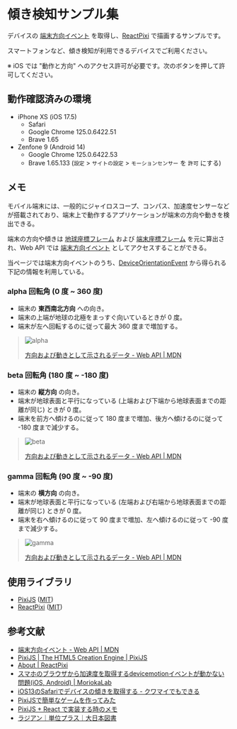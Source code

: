 
# 傾き検知サンプル集

デバイスの [端末方向イベント](https://developer.mozilla.org/ja/docs/Web/API/Device_orientation_events) を取得し、[ReactPixi](https://pixijs.io/pixi-react/) で描画するサンプルです。

スマートフォンなど、傾き検知が利用できるデバイスでご利用ください。

※ iOS では "動作と方向" へのアクセス許可が必要です。次のボタンを押して許可してください。

<DeviceOrientationSample />

## 動作確認済みの環境

- iPhone XS (iOS 17.5)
  - Safari
  - Google Chrome 125.0.6422.51
  - Brave 1.65
- Zenfone 9 (Android 14)
  - Google Chrome 125.0.6422.53
  - Brave 1.65.133 (`設定` > `サイトの設定` > `モーションセンサー` を `許可` にする)

## メモ

モバイル端末には、一般的にジャイロスコープ、コンパス、加速度センサーなどが搭載されており、端末上で動作するアプリケーションが端末の方向や動きを検出できる。

端末の方向や傾きは [地球座標フレーム](https://developer.mozilla.org/ja/docs/Web/API/Device_orientation_events/Orientation_and_motion_data_explained#%E7%AB%AF%E6%9C%AB%E5%BA%A7%E6%A8%99%E3%83%95%E3%83%AC%E3%83%BC%E3%83%A0) および [端末座標フレーム](https://developer.mozilla.org/ja/docs/Web/API/Device_orientation_events/Orientation_and_motion_data_explained#%E7%AB%AF%E6%9C%AB%E5%BA%A7%E6%A8%99%E3%83%95%E3%83%AC%E3%83%BC%E3%83%A0) を元に算出され、Web API では [端末方向イベント](https://developer.mozilla.org/ja/docs/Web/API/Device_orientation_events) としてアクセスすることができる。

当ページでは端末方向イベントのうち、[DeviceOrientationEvent](https://developer.mozilla.org/ja/docs/Web/API/DeviceOrientationEvent) から得られる下記の情報を利用している。

### alpha 回転角 (0 度 ~ 360 度)

- 端末の **東西南北方向** への向き。
- 端末の上端が地球の北極をまっすぐ向いているときが 0 度。
- 端末が左へ回転するのに従って最大 360 度まで増加する。

> ![alpha](https://developer.mozilla.org/ja/docs/Web/API/Device_orientation_events/Orientation_and_motion_data_explained/alpha.png)
>
> [方向および動きとして示されるデータ - Web API \| MDN](https://developer.mozilla.org/ja/docs/Web/API/Device_orientation_events/Orientation_and_motion_data_explained#アルファ)

### beta 回転角 (180 度 ~ -180 度)

- 端末の **縦方向** の向き。
- 端末が地球表面と平行になっている (上端および下端から地球表面までの距離が同じ) ときが 0 度。
- 端末を前方へ傾けるのに従って 180 度まで増加、後方へ傾けるのに従って -180 度まで減少する。

> ![beta](https://developer.mozilla.org/ja/docs/Web/API/Device_orientation_events/Orientation_and_motion_data_explained/beta2.png)
>
> [方向および動きとして示されるデータ - Web API \| MDN](https://developer.mozilla.org/ja/docs/Web/API/Device_orientation_events/Orientation_and_motion_data_explained#ベータ)

### gamma 回転角 (90 度 ~ -90 度)

- 端末の **横方向** の向き。
- 端末が地球表面と平行になっている (左端および右端から地球表面までの距離が同じ) ときが 0 度。
- 端末を右へ傾けるのに従って 90 度まで増加、左へ傾けるのに従って -90 度まで減少する。

> ![gamma](https://developer.mozilla.org/ja/docs/Web/API/Device_orientation_events/Orientation_and_motion_data_explained/gamma.png)
>
> [方向および動きとして示されるデータ - Web API \| MDN](https://developer.mozilla.org/ja/docs/Web/API/Device_orientation_events/Orientation_and_motion_data_explained#ガンマ)

## 使用ライブラリ

- [PixiJS](https://pixijs.com/) ([MIT](https://github.com/pixijs/pixijs/blob/dev/LICENSE))
- [ReactPixi](https://pixijs.io/pixi-react/) ([MIT](https://github.com/pixijs/pixi-react/blob/master/LICENSE))

## 参考文献

- [端末方向イベント - Web API | MDN](https://developer.mozilla.org/ja/docs/Web/API/Device_orientation_events)
- [PixiJS \| The HTML5 Creation Engine \| PixiJS](https://pixijs.com/)
- [About \| ReactPixi](https://pixijs.io/pixi-react/)
- [スマホのブラウザから加速度を取得するdevicemotionイベントが動かない問題(iOS, Android) \| MoriokaLab](https://moriokalab.com/news/63)
- [iOS13のSafariでデバイスの傾きを取得する - クワマイでもできる](https://kuwamai.hatenablog.com/entry/2019/09/25/221900)
- [PixiJSで簡単なゲームを作ってみた](https://zenn.dev/tellernovel_inc/articles/8f47a24fc55f2c)
- [PixiJS + React で実装する時のメモ](https://zenn.dev/ivgtr/scraps/f3c1a7ae0e3e5b)
- [ラジアン｜単位プラス｜大日本図書](https://www.dainippon-tosho.co.jp/unit/list/radian.html)

<Version version="0.2.0" onDate="2025-07-30" />
